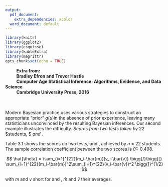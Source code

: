 ```yaml
---
output:
  pdf_document:
    extra_dependencies: xcolor
  word_document: default
---
```


```r
library(knitr)               
library(ggplot2)              
library(esquisse)             
library(kableExtra)
library(magrittr)
opts_chunk$set(echo = TRUE)
```

\setlength{\leftskip}{1 cm}  
\ \ \ \ \ \ \ \ \ **Extra from:**  
\ \ \ \ \ \ \ \ \ **Bradley Efron and Trevor Hastie**  
\ \ \ \ \ \ \ \ \ **Computer Age Statistical Inference: Algorithms, Evidence, and Data Science**  
\ \ \ \ \ \ \ \ \ **Cambridge University Press, 2016**  
\ \ \ \ \ \ \ \ \ **\url{https://web.stanford.edu/~hastie/CASI_files/PDF/casi.pdf}**  
\setlength{\leftskip}{0 cm}  
\newline 
\newline
\newline
\newline
\newline  


\Large \qquad Modern Bayesian practice uses various strategies to construct an appropriate “prior” $g(\mu)$in the absence of prior experience, leaving many statisticians unconvinced by the resulting Bayesian inferences. Our second example illustrates the difficulty. 
\newline
\newline  
\large \textcolor{blue}{\textbf{Table 3.1}} $Scores$ $from$ $two$ $tests$ $taken$ $by$ $22$ $students, $ \textcolor{teal}{\textbf{mechanics}}  $and$ \textcolor{teal}{\textbf{vectors}}.  
\newline


\begin{center}
\begin{tabular}{l l l l l l l l l l l l l l}
 \textcolor{white}{\textbf{}} & 1 & 2 & 3 & 4 & 5 & 6 & 7 & 8 & 9 & 10 & 11\\
 \hline  
 \textcolor{teal}{\textbf{mechanics}} & 7 & 44 & 49 & 59 & 34 & 46 & 0 & 32 & 49 & 52 & 44 \\
 \textcolor{teal}{\textbf{vectors}} & 51 & 69 & 41 & 70 & 42 & 40 & 40 & 45 & 57 & 64 & 61\\
 \hline
 \\
\end{tabular}
\end{center}


\begin{center}
\begin{tabular}{l l l l l l l l l l l l l l}
 \textcolor{white}{\textbf{}} & 12 & 13 & 14 & 15 & 16 & 17 & 18 & 19 & 20 & 21 & 22\\
 \hline  
 \textcolor{teal}{\textbf{mechanics}} & 36 & 42 & 5 & 22 & 18 & 41 & 48 & 31 & 42 & 46 & 63 \\
 \textcolor{teal}{\textbf{vectors}} & 59 & 60 & 30 & 58 & 51 & 63 & 38 & 42 & 69 & 49 & 63\\
 \hline
 \\
\end{tabular}
\end{center}
\bigskip
\Large \qquad Table 3.1 shows the scores on two tests, \textcolor{teal}{\textbf{mechanics}} and \textcolor{teal}{\textbf{vectors}}, achieved by $n$ = 22 students. The sample correlation coefficient between the two scores is $\hat{\theta}$= 0.498.

$$
\hat{\theta} = \sum_{i=1}^{22}(m_i-\bar{m})(v_i-\bar{v}) \bigg{/}\bigg{[} \sum_{i=1}^{22}(m_i-\bar{m})^2\sum_{i=1}^{22}(v_i-\bar{v})^2 \bigg{]}^{1/2}
$$
\bigskip  

\Large with $m$ and $v$ short for \textcolor{teal}{\textbf{mechanics}} and \textcolor{teal}{\textbf{vectors}}, $\bar{m}$ and $\bar{v}$ their averages.




